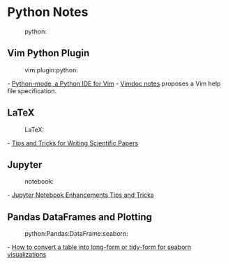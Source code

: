 = Python Notes =
:python:

== Vim Python Plugin ==
:vim:plugin:python:

- [[https://github.com/python-mode/python-mode/wiki|Python-mode, a Python IDE for Vim]]
- [[https://github.com/nanotee/vimdoc-notes|Vimdoc notes]] proposes a Vim help file specification.

== LaTeX ==
:LaTeX:

- [[https://github.com/Wookai/paper-tips-and-tricks#tips-and-tricks-for-writing-scientific-papers|Tips and Tricks for Writing Scientific Papers]]

== Jupyter ==
:notebook:

- [[https://forums.fast.ai/t/jupyter-notebook-enhancements-tips-and-tricks/17064|Jupyter Notebook Enhancements Tips and Tricks]]

== Pandas DataFrames and Plotting ==
:python:Pandas:DataFrame:seaborn:

- [[https://medium.com/@andykashyap/how-to-convert-a-table-into-long-form-or-tidy-form-for-seaborn-visualizations-2bd8b44cdc29|How to convert a table into long-form or tidy-form for seaborn visualizations]]
